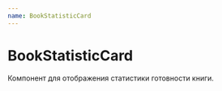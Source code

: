 ```yaml
---
name: BookStatisticCard
---
```



# BookStatisticCard

Компонент для отображения статистики готовности книги.

<Playground>
  <BookStatisticCard
    book={{
      title: 'Заголовок книги',
      subsectionsCount: 0,
      readySubsectionsCount: 1,
      totalChaptersCount: 2,
      readyChaptersCount: 3,
      readyStatus: '99%'
    }}/>
</Playground>
